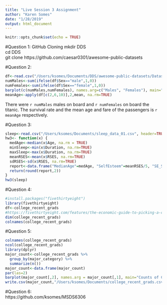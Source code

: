 ```yaml
---
title: "Live Session 3 Assignment"
author: "Karen Somes"
date: "1/28/2019"
output: html_document
---
```


```r
knitr::opts_chunk$set(echo = TRUE)
```

#Question 1: GitHub Cloning
mkdir DDS     
cd DDS     
git clone https://github.com/caesar0301/awesome-public-datasets      

#Question 2:    
```r
df<-read.csv("/Users/ksomes/Documents/DDS/awesome-public-datasets/Datasets/titanic.csv", header=TRUE)
numMales<-sum(ifelse(df$Sex=="male",1,0))
numFemales<-sum(ifelse(df$Sex=="female",1,0))
barplot(c(numMales,numFemales), names.arg=c("Males", "Females"), main="Frequency of Titanic Passenger Sexes")
meanAge<-apply(df[c(2,6,10)],2,mean, na.rm=TRUE)
```     

There were `r numMales` males on board and `r numFemales` on board the titanic. The survival rate and the mean age and fare of the passengers is `r meanAge` respectively.    

#Question 3:    
```r
sleep<-read.csv("/Users/ksomes/Documents/sleep_data_01.csv", header=TRUE)
hw3<- function(x) {
  medAge<-median(x$Age, na.rm = TRUE)
  minSleep<-min(x$Duration, na.rm=TRUE)
  maxSleep<-max(x$Duration, na.rm=TRUE)
  meanRSES<-mean(x$RSES, na.rm=TRUE)
  sdRSES<-sd(x$RSES, na.rm=TRUE)
  report<-data.frame("MedianAge"=medAge, "SelfEsteem"=meanRSES/5, "SE_SD"=sdRSES/5, "DurationRange"=maxSleep-minSleep)
  return(round(report,2))
}
hw3(sleep) 
```    

#Question 4:    
```r
#install.packages("fivethirtyeight")
library(fivethirtyeight)
df<-college_recent_grads
#https://fivethirtyeight.com/features/the-economic-guide-to-picking-a-college-major/
dim(college_recent_grads)
colnames(college_recent_grads)
```    

#Question 5:    
```r
colnames(college_recent_grads)
ncol(college_recent_grads)
library(dplyr)
major_count<-college_recent_grads %>%
  group_by(major_category) %>%
  summarize(n())
major_count<-data.frame(major_count)
par(las=2)
barplot(major_count[,2], names.arg = major_count[,1], main="Counts of College Major Types", xlab = "Majors", ylab="Counts", col="purple", horiz = TRUE)
write.csv(major_count,"/Users/ksomes/Documents/college_recent_grads.csv")
```    

#Question 6:    
https://github.com/ksomes/MSDS6306



